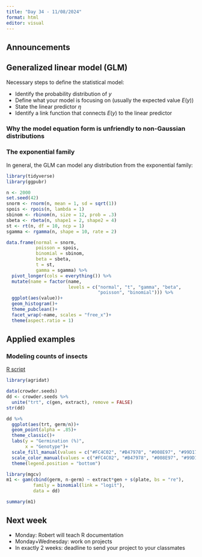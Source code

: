 ```yaml
---
title: "Day 34 - 11/08/2024"
format: html
editor: visual
---
```


## Announcements  

## Generalized linear model (GLM) 

Necessary steps to define the statistical model:  

- Identify the probability distribution of $y$  
- Define what your model is focusing on (usually the expected value $E(y)$)  
- State the linear predictor $\eta$  
- Identify a link function that connects $E(y)$ to the linear predictor  

### Why the model equation form is unfriendly to non-Gaussian distributions   



### The exponential family  

In general, the GLM can model any distribution from the exponential family:  

```r
library(tidyverse)
library(ggpubr)

n <- 2000
set.seed(42)
snorm <- rnorm(n, mean = 1, sd = sqrt(1))
spois <- rpois(n, lambda = 1)
sbinom <- rbinom(n, size = 12, prob = .3)
sbeta <- rbeta(n, shape1 = 2, shape2 = 4)
st <- rt(n, df = 10, ncp = 1)
sgamma <- rgamma(n, shape = 10, rate = 2)

data.frame(normal = snorm, 
           poisson = spois, 
           binomial = sbinom, 
           beta = sbeta, 
           t = st, 
           gamma = sgamma) %>% 
  pivot_longer(cols = everything()) %>% 
  mutate(name = factor(name, 
                       levels = c("normal", "t", "gamma", "beta",
                                  "poisson", "binomial"))) %>% 
  ggplot(aes(value))+
  geom_histogram()+
  theme_pubclean()+
  facet_wrap(~name, scales = "free_x")+
  theme(aspect.ratio = 1)
```


## Applied examples   

### Modeling counts of insects    

[R script](in_class_code/day34_inclass.Rmd)

```r
library(agridat)

data(crowder.seeds)
dd <- crowder.seeds %>% 
  unite("trt", c(gen, extract), remove = FALSE)
str(dd)

dd %>% 
  ggplot(aes(trt, germ/n))+
  geom_point(alpha = .85)+
  theme_classic()+
  labs(y = "Germination (%)",
       x = "Genotype")+
  scale_fill_manual(values = c("#FC4C02", "#B47978", "#008E97", "#99D17B"))+
  scale_color_manual(values = c("#FC4C02", "#B47978", "#008E97", "#99D17B"))+
  theme(legend.position = "bottom")

```

```r
library(mgcv)
m1 <- gam(cbind(germ, n-germ) ~ extract*gen + s(plate, bs = "re"),
          family = binomial(link = "logit"),
          data = dd)

summary(m1)
```



## Next week  

- Monday: Robert will teach R documentation  
- Monday+Wednesday: work on projects  
- In exactly 2 weeks: deadline to send your project to your classmates
